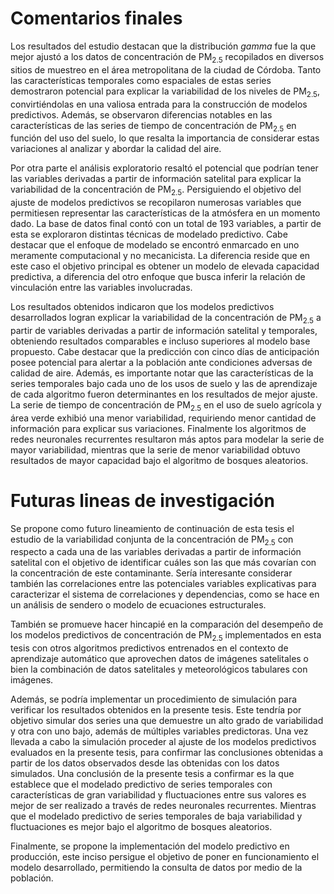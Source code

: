 #	Comentarios finales {-} 

  Los resultados del estudio destacan que la distribución *gamma* fue la que mejor ajustó a los datos de concentración de PM~2.5~ recopilados en diversos sitios de muestreo en el área metropolitana de la ciudad de Córdoba. Tanto las características temporales como espaciales de estas series demostraron potencial para explicar la variabilidad de los niveles de PM~2.5~, convirtiéndolas en una valiosa entrada para la construcción de modelos predictivos. Además, se observaron diferencias notables en las características de las series de tiempo de concentración de PM~2.5~ en función del uso del suelo, lo que resalta la importancia de considerar estas variaciones al analizar y abordar la calidad del aire.

  Por otra parte el análisis exploratorio resaltó el potencial que podrían tener las variables derivadas a partir de información satelital para explicar la variabilidad de la concentración de PM~2.5~. Persiguiendo el objetivo del ajuste de modelos predictivos se recopilaron numerosas variables que permitiesen representar las características de la atmósfera en un momento dado. La base de datos final contó con un total de 193 variables, a partir de esta se exploraron distintas técnicas de modelado predictivo. Cabe destacar que el enfoque de modelado se encontró enmarcado en uno meramente computacional y no mecanicista. La diferencia reside que en este caso el objetivo principal es obtener un modelo de elevada capacidad predictiva, a diferencia del otro enfoque que busca inferir la relación de vinculación entre las variables involucradas.

  Los resultados obtenidos indicaron que los modelos predictivos desarrollados logran explicar la variabilidad de la concentración de PM~2.5~ a partir de variables derivadas a partir de información satelital y temporales, obteniendo resultados comparables e incluso superiores al modelo base propuesto. Cabe destacar que la predicción con cinco días de anticipación posee potencial para alertar a la población ante condiciones adversas de calidad de aire. Además, es importante notar que las características de la series temporales bajo cada uno de los usos de suelo y las de aprendizaje de cada algoritmo fueron determinantes en los resultados de mejor ajuste. La serie de tiempo de concentración de PM~2.5~ en el uso de suelo agrícola y área verde exhibió una menor variabilidad, requiriendo menor cantidad de información para explicar sus variaciones. Finalmente los algoritmos de redes neuronales recurrentes resultaron más aptos para modelar la serie de mayor variabilidad, mientras que la serie de menor variabilidad obtuvo resultados de mayor capacidad bajo el algoritmo de bosques aleatorios. 
  
# Futuras lineas de investigación {-}
  
  Se propone como futuro lineamiento de continuación de esta tesis el estudio de la variabilidad conjunta de la concentración de PM~2.5~ con respecto a cada una de las variables derivadas a partir de información satelital con el objetivo de identificar cuáles son las que más covarían con la concentración de este contaminante. Sería interesante considerar también las correlaciones entre las potenciales variables explicativas para caracterizar el sistema de correlaciones y dependencias, como se hace en un análisis de sendero o modelo de ecuaciones estructurales. 
  
  También se promueve hacer hincapié en la comparación del desempeño de los modelos predictivos de concentración de PM~2.5~ implementados en esta tesis con otros algoritmos predictivos entrenados en el contexto de aprendizaje automático que aprovechen datos de imágenes satelitales o bien la combinación de datos satelitales y meteorológicos tabulares con imágenes.
  
  Además, se podría implementar un procedimiento de simulación para verificar los resultados obtenidos en la presente tesis. Este tendría por objetivo simular dos series una que demuestre un alto grado de variabilidad y otra con uno bajo, además de múltiples variables predictoras. Una vez llevada a cabo la simulación proceder al ajuste de los modelos predictivos evaluados en la presente tesis, para confirmar las conclusiones obtenidas a partir de los datos observados desde las obtenidas con los datos simulados. Una conclusión de la presente tesis a confirmar es la que establece que el modelado predictivo de series temporales con características de gran variabilidad y fluctuaciones entre sus valores es mejor de ser realizado a través de redes neuronales recurrentes. Mientras que el modelado predictivo de series temporales de baja variabilidad y fluctuaciones es mejor bajo el algoritmo de bosques aleatorios. 
  
  Finalmente, se propone la implementación del modelo predictivo en producción, este inciso persigue el objetivo de poner en funcionamiento el modelo desarrollado, permitiendo la consulta de datos por medio de la población.